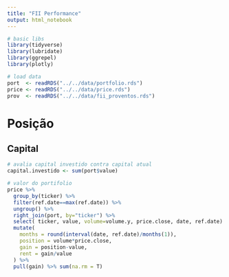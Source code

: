 ```yaml
---
title: "FII Performance"
output: html_notebook
---
```


```r

# basic libs
library(tidyverse)
library(lubridate)
library(ggrepel)
library(plotly)

# load data
port  <- readRDS("../../data/portfolio.rds")
price <- readRDS("../../data/price.rds")
prov  <- readRDS("../../data/fii_proventos.rds")

```

# Posição

## Capital

```r

# avalia capital investido contra capital atual
capital.investido <- sum(port$value)

# valor do portifolio
price %>% 
  group_by(ticker) %>% 
  filter(ref.date==max(ref.date)) %>% 
  ungroup() %>% 
  right_join(port, by="ticker") %>% 
  select( ticker, value, volume=volume.y, price.close, date, ref.date) %>% 
  mutate(
    months = round(interval(date, ref.date)/months(1)),
    position = volume*price.close,
    gain = position-value,
    rent = gain/value
  ) %>% 
  pull(gain) %>% sum(na.rm = T)

```


